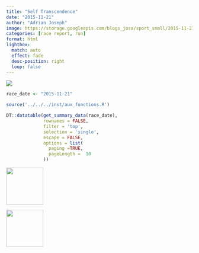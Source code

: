 ```yaml
---
title: "Self Transcendence"
date: "2015-11-21"
author: "Adrian Joseph"
image: https://storage.googleapis.com/blogs_josa/sport_small/2015-11-21_SELF_TRANSCENDENCE/img/00.png
categories: [race report, run]
format: html
lightbox:
  match: auto
  effect: fade
  desc-position: right
  loop: false
---
```


![](https://storage.googleapis.com/blogs_josa/sport_small/2015-11-21_SELF_TRANSCENDENCE/img/00.png)

```r
race_date <- "2015-11-21"

source('../../../inst/aux_functions.R')

DT::datatable(get_summary_data(race_date),
              rownames = FALSE,
              filter = 'top',
              selection = 'single',
              escape = FALSE,
              options = list(
                paging =TRUE,
                pageLength =  10
              ))
```



::: {layout-ncol=4}
![](https://storage.googleapis.com/blogs_josa/sport_small/2015-11-21_SELF_TRANSCENDENCE/img/00.png){ width="100" group="hi" }

![](https://storage.googleapis.com/blogs_josa/sport_small/2015-11-21_SELF_TRANSCENDENCE/img/01.jpg){ width="100" group="hi" }


:::
